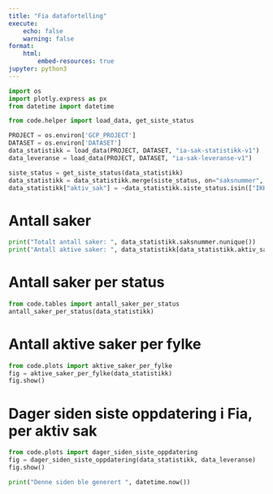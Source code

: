 ```yaml
---
title: "Fia datafortelling"
execute:
    echo: false
    warning: false
format:
    html:
        embed-resources: true
jupyter: python3
---
```


```python
import os
import plotly.express as px
from datetime import datetime

from code.helper import load_data, get_siste_status

PROJECT = os.environ['GCP_PROJECT']
DATASET = os.environ['DATASET']
data_statistikk = load_data(PROJECT, DATASET, "ia-sak-statistikk-v1")
data_leveranse = load_data(PROJECT, DATASET, "ia-sak-leveranse-v1")

siste_status = get_siste_status(data_statistikk)
data_statistikk = data_statistikk.merge(siste_status, on="saksnummer", how="left")
data_statistikk["aktiv_sak"] = ~data_statistikk.siste_status.isin(["IKKE_AKTUELL", "FULLFØRT", "NY"])
```

# Antall saker
```python
print("Totalt antall saker: ", data_statistikk.saksnummer.nunique())
print("Antall aktive saker: ", data_statistikk[data_statistikk.aktiv_sak].saksnummer.nunique())
```

# Antall saker per status
```python
from code.tables import antall_saker_per_status
antall_saker_per_status(data_statistikk)
```

# Antall aktive saker per fylke
```python
from code.plots import aktive_saker_per_fylke
fig = aktive_saker_per_fylke(data_statistikk)
fig.show()
```

# Dager siden siste oppdatering i Fia, per aktiv sak
```python
from code.plots import dager_siden_siste_oppdatering
fig = dager_siden_siste_oppdatering(data_statistikk, data_leveranse)
fig.show()
```

```python
print("Denne siden ble generert ", datetime.now())
```
